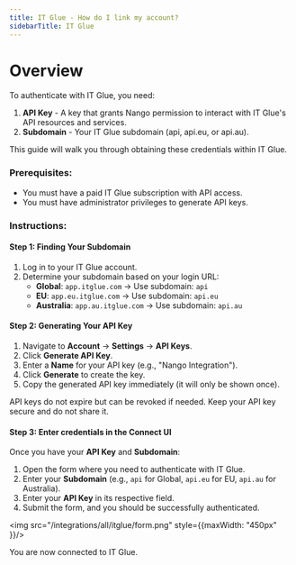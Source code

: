 ```yaml
---
title: IT Glue - How do I link my account?
sidebarTitle: IT Glue
---
```


# Overview

To authenticate with IT Glue, you need:
1. **API Key** - A key that grants Nango permission to interact with IT Glue's API resources and services.
2. **Subdomain** - Your IT Glue subdomain (api, api.eu, or api.au).

This guide will walk you through obtaining these credentials within IT Glue.

### Prerequisites:

- You must have a paid IT Glue subscription with API access.
- You must have administrator privileges to generate API keys.

### Instructions:

#### Step 1: Finding Your Subdomain

1. Log in to your IT Glue account.
2. Determine your subdomain based on your login URL:
   - **Global**: `app.itglue.com` → Use subdomain: `api`
   - **EU**: `app.eu.itglue.com` → Use subdomain: `api.eu`  
   - **Australia**: `app.au.itglue.com` → Use subdomain: `api.au`

#### Step 2: Generating Your API Key

1. Navigate to **Account** → **Settings** → **API Keys**.
2. Click **Generate API Key**.
3. Enter a **Name** for your API key (e.g., "Nango Integration").
4. Click **Generate** to create the key.
5. Copy the generated API key immediately (it will only be shown once).

<Note>API keys do not expire but can be revoked if needed. Keep your API key secure and do not share it.</Note>

#### Step 3: Enter credentials in the Connect UI

Once you have your **API Key** and **Subdomain**:
1. Open the form where you need to authenticate with IT Glue.
2. Enter your **Subdomain** (e.g., `api` for Global, `api.eu` for EU, `api.au` for Australia).
3. Enter your **API Key** in its respective field.
4. Submit the form, and you should be successfully authenticated.

<img src="/integrations/all/itglue/form.png" style={{maxWidth: "450px" }}/>

You are now connected to IT Glue.
